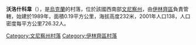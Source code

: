 {{coord|49|1|5|N|29|30|51|E|scale:30000|display=title}}

'''沃洛什科韋'''（{{lang-uk|Волошкове}}），是[[烏克蘭|烏克蘭]]的村落，位於該國西南部[[文尼察州|文尼察州]]，由[[伊林齊區|伊林齊區]]負責管轄，始建於1989年，面積0.19平方公里，海拔高度232米，2001年人口138，人口密度每平方公里726.32人。

[[Category:文尼察州村落|Category:文尼察州村落]]
[[Category:伊林齊區村落|Category:伊林齊區村落]]


{{Vinnytsia-geo-stub}}